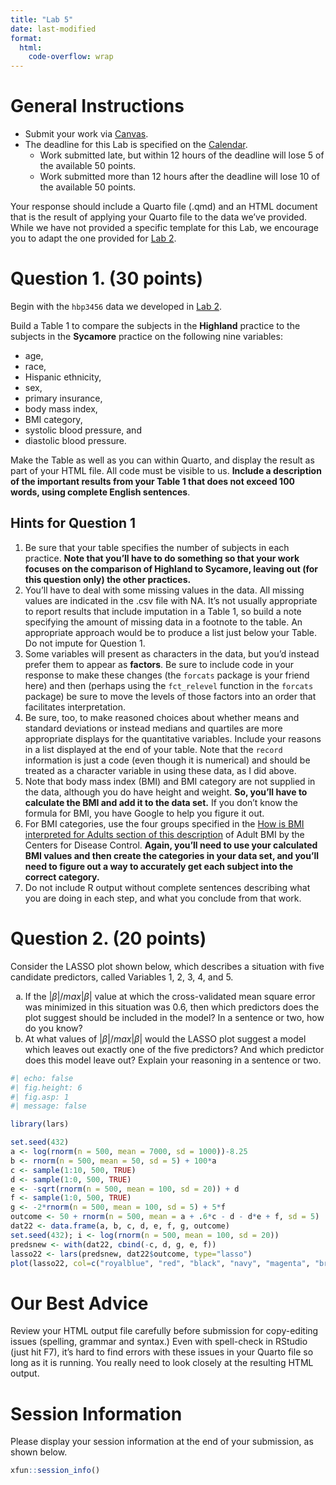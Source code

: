```yaml
---
title: "Lab 5"
date: last-modified
format: 
  html:
    code-overflow: wrap
---
```


# General Instructions

- Submit your work via [Canvas](https://canvas.case.edu/). 
- The deadline for this Lab is specified on the [Calendar](calendar.qmd).
  - Work submitted late, but within 12 hours of the deadline will lose 5 of the available 50 points.
  - Work submitted more than 12 hours after the deadline will lose 10 of the available 50 points.

Your response should include a Quarto file (.qmd) and an HTML document that is the result of applying your Quarto file to the data we've provided. While we have not provided a specific template for this Lab, we encourage you to adapt the one provided for [Lab 2](lab2.qmd#template).

# Question 1. (30 points)

Begin with the `hbp3456` data we developed in [Lab 2](lab2.qmd).

Build a Table 1 to compare the subjects in the **Highland** practice to the subjects in the **Sycamore** practice on the following nine variables: 

- age, 
- race, 
- Hispanic ethnicity, 
- sex, 
- primary insurance, 
- body mass index, 
- BMI category, 
- systolic blood pressure, and
- diastolic blood pressure. 

Make the Table as well as you can within Quarto, and display the result as part of your HTML file. All code must be visible to us. **Include a description of the important results from your Table 1 that does not exceed 100 words, using complete English sentences**.

## Hints for Question 1

1. Be sure that your table specifies the number of subjects in each practice. **Note that you'll have to do something so that your work focuses on the comparison of Highland to Sycamore, leaving out (for this question only) the other practices.**
2. You'll have to deal with some missing values in the data. All missing values are indicated in the .csv file with NA. It's not usually appropriate to report results that include imputation in a Table 1, so build a note specifying the amount of missing data in a footnote to the table. An appropriate approach would be to produce a list just below your Table. Do not impute for Question 1.
3. Some variables will present as characters in the data, but you'd instead prefer them to appear as **factors**. Be sure to include code in your response to make these changes (the `forcats` package is your friend here) and then (perhaps using the `fct_relevel` function in the `forcats` package) be sure to move the levels of those factors into an order that facilitates interpretation.
4. Be sure, too, to make reasoned choices about whether means and standard deviations or instead medians and quartiles are more appropriate displays for the quantitative variables. Include your reasons in a list displayed at the end of your table. Note that the `record` information is just a code (even though it is numerical) and should be treated as a character variable in using these data, as I did above.
5. Note that body mass index (BMI) and BMI category are not supplied in the data, although you do have height and weight. **So, you'll have to calculate the BMI and add it to the data set.** If you don't know the formula for BMI, you have Google to help you figure it out.
6. For BMI categories, use the four groups specified in the [How is BMI interpreted for Adults section of this description](https://www.cdc.gov/healthyweight/assessing/bmi/adult_bmi/index.html) of Adult BMI by the Centers for Disease Control. **Again, you'll need to use your calculated BMI values and then create the categories in your data set, and you'll need to figure out a way to accurately get each subject into the correct category.**
7. Do not include R output without complete sentences describing what you are doing in each step, and what you conclude from that work.

# Question 2. (20 points)

Consider the LASSO plot shown below, which describes a situation with five candidate predictors, called Variables 1, 2, 3, 4, and 5. 

a. If the $|\beta| / max|\beta|$ value at which the cross-validated mean square error was minimized in this situation was 0.6, then which predictors does the plot suggest should be included in the model? In a sentence or two, how do you know?
b. At what values of $|\beta| / max|\beta|$ would the LASSO plot suggest a model which leaves out exactly one of the five predictors? And which predictor does this model leave out? Explain your reasoning in a sentence or two.

```r
#| echo: false
#| fig.height: 6
#| fig.asp: 1
#| message: false

library(lars)

set.seed(432)
a <- log(rnorm(n = 500, mean = 7000, sd = 1000))-8.25
b <- rnorm(n = 500, mean = 50, sd = 5) + 100*a
c <- sample(1:10, 500, TRUE)
d <- sample(1:0, 500, TRUE)
e <- -sqrt(rnorm(n = 500, mean = 100, sd = 20)) + d
f <- sample(1:0, 500, TRUE)
g <- -2*rnorm(n = 500, mean = 100, sd = 5) + 5*f
outcome <- 50 + rnorm(n = 500, mean = a + .6*c - d - d*e + f, sd = 5)
dat22 <- data.frame(a, b, c, d, e, f, g, outcome)
set.seed(432); i <- log(rnorm(n = 500, mean = 100, sd = 20))
predsnew <- with(dat22, cbind(-c, d, g, e, f))
lasso22 <- lars(predsnew, dat22$outcome, type="lasso")
plot(lasso22, col=c("royalblue", "red", "black", "navy", "magenta", "brown"), lwd=2, lty=c(2,1,2,1,1))
```

# Our Best Advice

Review your HTML output file carefully before submission for copy-editing issues (spelling, grammar and syntax.) Even with spell-check in RStudio (just hit F7), it's hard to find errors with these issues in your Quarto file so long as it is running. You really need to look closely at the resulting HTML output.

# Session Information

Please display your session information at the end of your submission, as shown below.

```r
xfun::session_info()
```


